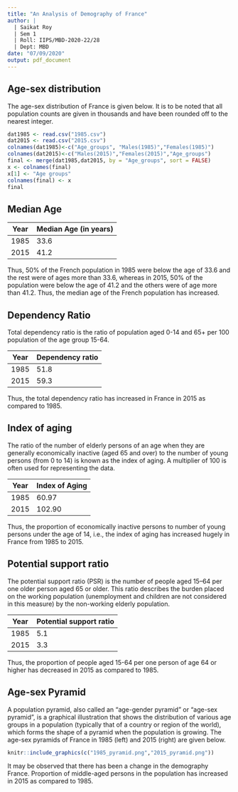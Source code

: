 ```yaml
---
title: "An Analysis of Demography of France"
author: |
  | Saikat Roy
  | Sem 1
  | Roll: IIPS/MBD-2020-22/28
  | Dept: MBD
date: "07/09/2020"
output: pdf_document
---
```


## Age-sex distribution

The age-sex distribution of France is given below. It is to be noted that all population counts are given in thousands and have been rounded off to the nearest integer.

```r
dat1985 <- read.csv("1985.csv")
dat2015 <- read.csv("2015.csv")
colnames(dat1985)<-c("Age_groups", "Males(1985)","Females(1985)")
colnames(dat2015)<-c("Males(2015)","Females(2015)","Age_groups")
final <- merge(dat1985,dat2015, by = "Age_groups", sort = FALSE)
x <- colnames(final)
x[1] <- "Age groups"
colnames(final) <- x
final
```



## Median Age

Year| Median Age (in years)
---|---
1985|33.6
2015|41.2

Thus, 50% of the French population in 1985 were below the age of 33.6 and the rest were of ages more than 33.6, whereas in 2015, 50% of the population were below the age of 41.2 and the others were of age more than 41.2. Thus, the median age of the French population has increased.

## Dependency Ratio

Total dependency ratio is the ratio of population aged 0-14 and 65+ per 100 population of the age group 15-64.

\begin{equation*}
Total~ Dependency~ Ratio~ =~ \dfrac{Population~ in~ the~ age-group~ 0-14~ and~ 65+}{Population~ in~ the~ age-group~ 15-64}~ \times~ 100
\end{equation*}


Year| Dependency ratio
---|---
1985|51.8
2015|59.3

Thus, the total dependency ratio has increased in France in 2015 as compared to 1985.

## Index of aging

The ratio of the number of elderly persons of an age when they are generally economically inactive (aged 65 and over) to the number of young persons (from 0 to 14) is known as the index of aging. A multiplier of 100 is often used for representing the data.

\begin{equation*}
Index~ of~ aging~ =~ \dfrac{Population~ of~ age~ 65+}{Population ~in~ the~ age~ group~ 0-14}~ \times~ 100
\end{equation*}

Year| Index of Aging
---|---
1985|60.97
2015|102.90

Thus, the proportion of economically inactive persons to number of young persons under the age of 14, i.e., the index of aging has increased hugely in France from 1985 to 2015.

## Potential support ratio

The potential support ratio (PSR) is the number of people aged 15–64 per one older person aged 65 or older. This ratio describes the burden placed on the working population (unemployment and children are not considered in this measure) by the non-working elderly population.

\begin{equation*}
Potential~ Support~ Ratio~ =~ \dfrac{Number~ of~ people~ aged~ 15-64}{Number~ of~ people~ aged~ 65+}
\end{equation*}

Year| Potential support ratio
---|---
1985|5.1
2015|3.3

Thus, the proportion of people aged 15-64 per one person of age 64 or higher has decreased in 2015 as compared to 1985.

## Age-sex Pyramid

A population pyramid, also called an "age-gender pyramid" or "age-sex pyramid", is a graphical illustration that shows the distribution of various age groups in a population (typically that of a country or region of the world), which forms the shape of a pyramid when the population is growing. The age-sex pyramids of France in 1985 (left) and 2015 (right) are given below.



```r
knitr::include_graphics(c("1985_pyramid.png","2015_pyramid.png"))
```

It may be observed that there has been a change in the demography France. Proportion of middle-aged persons in the population has increased in 2015 as compared to 1985.